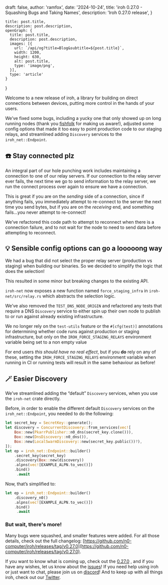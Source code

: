 
  draft: false,
  author: 'ramfox',
  date: '2024-10-24',
  title: 'iroh 0.27.0 - Squashing Bugs and Taking Names',
  description: 'Iroh 0.27.0 release',
}

    title: post.title,
    description: post.description,
    openGraph: {
      title: post.title,
      description: post.description,
      images: [{
        url: `/api/og?title=Blog&subtitle=${post.title}`,
        width: 1200,
        height: 630,
        alt: post.title,
        type: 'image/png',
      }],
      type: 'article'
    }
}


Welcome to a new release of iroh, a library for building on direct connections between devices, putting more control in the hands of your users.

We’ve fixed some bugs, including a yucky one that only showed up on long running nodes (thank you [fishfolk](https://github.com/fishfolk) for making us aware!), adjusted some config options that made it too easy to point production code to our staging relays, and streamlined adding `Discovery` services to the `iroh_net::Endpoint`.

## ☎️ Stay connected plz

An integral part of our hole punching work includes maintaining a connection to one of our relay servers. If our connection to the relay server ever fails, the next time we go to send information to the relay server, we run the connect process over again to ensure we have a connection.

This is great if you are on the *sending* side of a connection, since if anything fails, you immediately attempt to re-connect to the server the next time you send bytes, but if you are on the *receiving* end, and something fails…you never attempt to re-connect!

We’ve refactored this code path to attempt to reconnect when there is a connection failure, and to not wait for the node to need to send data before attempting to reconnect.

## 💡 Sensible config options can go a looooong way

We had a bug that did not select the proper relay server (production vs staging) when building our binaries. So we decided to simplify the logic that does the selection!

This resulted in some minor but breaking changes to the existing API.

`iroh-net` now exposes a new function named `force_staging_infra` in `iroh-net/src/relay.rs` which abstracts the selection logic.

We’ve also removed the `TEST_DNS_NODE_ORIGIN` and refactored any tests that require a DNS `Discovery` service to either spin up their own node to publish to or run against already existing infrastructure.

We no longer rely on the `test-utils` feature or the `#[cfg(test)]` annotations for determining whether code runs against production or staging infrastructure, but only on the `IROH_FORCE_STAGING_RELAYS` environment variable being set to a non empty value

For end users *this should have no real effect*, but if you **do** rely on any of these, setting the `IROH_FORCE_STAGING_RELAYS` environment variable when running in CI or running tests will result in the same behaviour as before!

## 🪄 Easier Discovery

We’ve streamlined adding the “default” `Discovery` services, when you use the `iroh-net` crate directly.

Before, in order to enable the different default `Discovery` services on the `iroh_net::Endpoint`,  you needed to do the following:

```rust
let secret_key = SecretKey::generate();
let discovery = ConcurrentDiscovery::from_services(vec![
    Box::new(PkarrPublisher::n0_dns(secret_key.clone())),
    Box::new(DnsDiscovery::n0_dns()),
    Box::new(LocalSwarmDiscovery::new(secret_key.public())?),
]);
let ep = iroh_net::Endpoint::builder()
    .secret_key(secret_key)
    .discovery(Box::new(discovery))
    .alpns(vec![EXAMPLE_ALPN.to_vec()])
    .bind()
     .await
```

Now, that’s simplified to:

```rust
let ep = iroh_net::Endpoint::builder()
    .discovery_n0()
    .alpns(vec![EXAMPLE_ALPN.to_vec()])
    .bind()
     .await
```

### But wait, there's more!

Many bugs were squashed, and smaller features were added. For all those details, check out the full changelog: [https://github.com/n0-computer/iroh/releases/tag/v0.27.0](https://github.com/n0-computer/iroh/releases/tag/v0.27.0).

If you want to know what is coming up, check out the [0.27.0](https://github.com/n0-computer/iroh/milestone/34) , and if you have any wishes, let us know about the [issues](https://github.com/n0-computer/iroh/issues)! If you need help using iroh or just want to chat, please join us on [discord](https://discord.com/invite/DpmJgtU7cW)! And to keep up with all things iroh, check out our [Twitter](https://x.com/iroh_n0).
